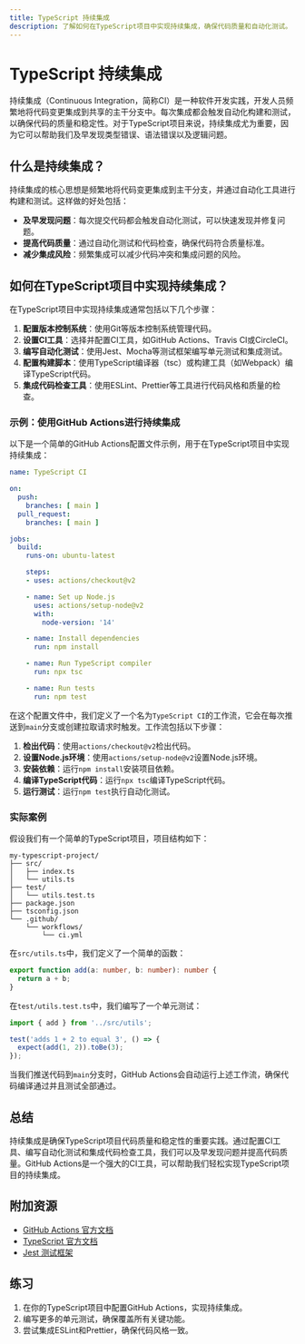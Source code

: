 ```yaml
---
title: TypeScript 持续集成
description: 了解如何在TypeScript项目中实现持续集成，确保代码质量和自动化测试。
---
```


# TypeScript 持续集成

持续集成（Continuous Integration，简称CI）是一种软件开发实践，开发人员频繁地将代码变更集成到共享的主干分支中。每次集成都会触发自动化构建和测试，以确保代码的质量和稳定性。对于TypeScript项目来说，持续集成尤为重要，因为它可以帮助我们及早发现类型错误、语法错误以及逻辑问题。

## 什么是持续集成？

持续集成的核心思想是频繁地将代码变更集成到主干分支，并通过自动化工具进行构建和测试。这样做的好处包括：

- **及早发现问题**：每次提交代码都会触发自动化测试，可以快速发现并修复问题。
- **提高代码质量**：通过自动化测试和代码检查，确保代码符合质量标准。
- **减少集成风险**：频繁集成可以减少代码冲突和集成问题的风险。

## 如何在TypeScript项目中实现持续集成？

在TypeScript项目中实现持续集成通常包括以下几个步骤：

1. **配置版本控制系统**：使用Git等版本控制系统管理代码。
2. **设置CI工具**：选择并配置CI工具，如GitHub Actions、Travis CI或CircleCI。
3. **编写自动化测试**：使用Jest、Mocha等测试框架编写单元测试和集成测试。
4. **配置构建脚本**：使用TypeScript编译器（tsc）或构建工具（如Webpack）编译TypeScript代码。
5. **集成代码检查工具**：使用ESLint、Prettier等工具进行代码风格和质量的检查。

### 示例：使用GitHub Actions进行持续集成

以下是一个简单的GitHub Actions配置文件示例，用于在TypeScript项目中实现持续集成：

```yaml
name: TypeScript CI

on:
  push:
    branches: [ main ]
  pull_request:
    branches: [ main ]

jobs:
  build:
    runs-on: ubuntu-latest

    steps:
    - uses: actions/checkout@v2

    - name: Set up Node.js
      uses: actions/setup-node@v2
      with:
        node-version: '14'

    - name: Install dependencies
      run: npm install

    - name: Run TypeScript compiler
      run: npx tsc

    - name: Run tests
      run: npm test
```

在这个配置文件中，我们定义了一个名为`TypeScript CI`的工作流，它会在每次推送到`main`分支或创建拉取请求时触发。工作流包括以下步骤：

1. **检出代码**：使用`actions/checkout@v2`检出代码。
2. **设置Node.js环境**：使用`actions/setup-node@v2`设置Node.js环境。
3. **安装依赖**：运行`npm install`安装项目依赖。
4. **编译TypeScript代码**：运行`npx tsc`编译TypeScript代码。
5. **运行测试**：运行`npm test`执行自动化测试。

### 实际案例

假设我们有一个简单的TypeScript项目，项目结构如下：

```
my-typescript-project/
├── src/
│   ├── index.ts
│   └── utils.ts
├── test/
│   └── utils.test.ts
├── package.json
├── tsconfig.json
└── .github/
    └── workflows/
        └── ci.yml
```

在`src/utils.ts`中，我们定义了一个简单的函数：

```typescript
export function add(a: number, b: number): number {
  return a + b;
}
```

在`test/utils.test.ts`中，我们编写了一个单元测试：

```typescript
import { add } from '../src/utils';

test('adds 1 + 2 to equal 3', () => {
  expect(add(1, 2)).toBe(3);
});
```

当我们推送代码到`main`分支时，GitHub Actions会自动运行上述工作流，确保代码编译通过并且测试全部通过。

## 总结

持续集成是确保TypeScript项目代码质量和稳定性的重要实践。通过配置CI工具、编写自动化测试和集成代码检查工具，我们可以及早发现问题并提高代码质量。GitHub Actions是一个强大的CI工具，可以帮助我们轻松实现TypeScript项目的持续集成。

## 附加资源

- [GitHub Actions 官方文档](https://docs.github.com/en/actions)
- [TypeScript 官方文档](https://www.typescriptlang.org/docs/)
- [Jest 测试框架](https://jestjs.io/)

## 练习

1. 在你的TypeScript项目中配置GitHub Actions，实现持续集成。
2. 编写更多的单元测试，确保覆盖所有关键功能。
3. 尝试集成ESLint和Prettier，确保代码风格一致。

